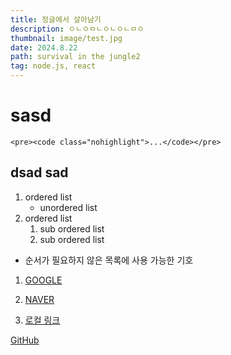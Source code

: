 ```yaml
---
title: 정글에서 살아남기
description: ㅇㄴㅇㅁㄴㅇㄴㅇㄴㅁㅇ
thumbnail: image/test.jpg
date: 2024.8.22
path: survival in the jungle2
tag: node.js, react
---
```


# sasd

```
<pre><code class="nohighlight">...</code></pre>

```

## dsad sad

1. ordered list
   - unordered list
2. ordered list
   1. sub ordered list
   2. sub ordered list

- 순서가 필요하지 않은 목록에 사용 가능한 기호

1. [GOOGLE](https://google.com)

2. [NAVER](https://naver.com "여기에 쓰는 링크 설명은 사용자에게 보이지 않아요")

3. [로컬 링크](../)

[GitHub](https://github.com)
